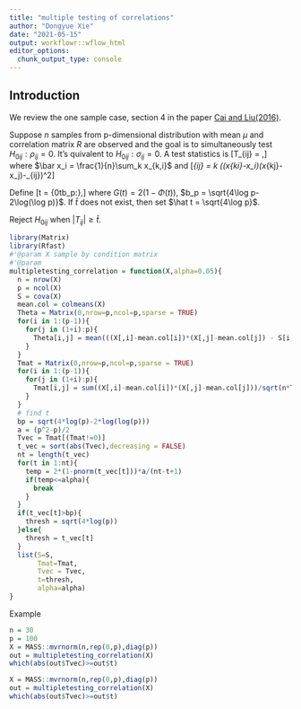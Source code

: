 ```yaml
---
title: "multiple testing of correlations"
author: "Dongyue Xie"
date: "2021-05-15"
output: workflowr::wflow_html
editor_options:
  chunk_output_type: console
---
```


## Introduction

We review the one sample case, section 4 in the paper [Cai and Liu(2016)](https://www.tandfonline.com/doi/abs/10.1080/01621459.2014.999157).

Suppose $n$ samples from p-dimensional distribution with mean $\mu$ and correlation matrix $R$ are observed and the goal is to simultaneously test $H_{0ij}:\rho_{ij} = 0$. It's quivalent to $H_{0ij}:\sigma_{ij} = 0$. A test statistics is 
\[T_{ij} = \frac{\sum_{k=1}^n (x_{ki}-\bar x_i)(x_{kj}-\bar x_j)}{\sqrt{n\hat\theta_{ij}}},\]
where $\bar x_i = \frac{1}{n}\sum_k x_{k,i}$ and 
\[\hat\theta_{ij} = \frac{1}{n}\sum_k ((x_{ki}-\bar x_i)(x_{kj}-\bar x_j)-\hat\sigma_{ij})^2\]

Define 
\[\hat t = \inf\{0\leq t\leq b_p:\frac{G(t)(p^2-p)/2}{\max\{\sum_{i<j} I(|T_{ij}\geq t|),1\}}\},\]
where $G(t) = 2(1-\Phi(t))$, $b_p = \sqrt{4\log p-2\log(\log p)}$. If $\hat t$ does not exist, then set $\hat t = \sqrt{4\log p}$.

Reject $H_{0ij}$ when $|T_{ij}|\geq \hat t$. 

```r
library(Matrix)
library(Rfast)
#'@param X sample by condition matrix
#'@param 
multipletesting_correlation = function(X,alpha=0.05){
  n = nrow(X)
  p = ncol(X)
  S = cova(X)
  mean.col = colmeans(X)
  Theta = Matrix(0,nrow=p,ncol=p,sparse = TRUE)
  for(i in 1:(p-1)){
    for(j in (1+i):p){
      Theta[i,j] = mean(((X[,i]-mean.col[i])*(X[,j]-mean.col[j]) - S[i,j])^2)
    }
  }
  Tmat = Matrix(0,nrow=p,ncol=p,sparse = TRUE)
  for(i in 1:(p-1)){
    for(j in (1+i):p){
      Tmat[i,j] = sum((X[,i]-mean.col[i])*(X[,j]-mean.col[j]))/sqrt(n*Theta[i,j])
    }
  }
  # find t
  bp = sqrt(4*log(p)-2*log(log(p)))
  a = (p^2-p)/2
  Tvec = Tmat[(Tmat!=0)]
  t_vec = sort(abs(Tvec),decreasing = FALSE)
  nt = length(t_vec)
  for(t in 1:nt){
    temp = 2*(1-pnorm(t_vec[t]))*a/(nt-t+1)
    if(temp<=alpha){
      break
    }
  }
  if(t_vec[t]>bp){
    thresh = sqrt(4*log(p))
  }else{
    thresh = t_vec[t]
  }
  list(S=S,
       Tmat=Tmat,
       Tvec = Tvec,
       t=thresh,
       alpha=alpha)
}


```


Example

```r
n = 30
p = 100
X = MASS::mvrnorm(n,rep(0,p),diag(p))
out = multipletesting_correlation(X)
which(abs(out$Tvec)>=out$t)

X = MASS::mvrnorm(n,rep(0,p),diag(p))
out = multipletesting_correlation(X)
which(abs(out$Tvec)>=out$t)
```


